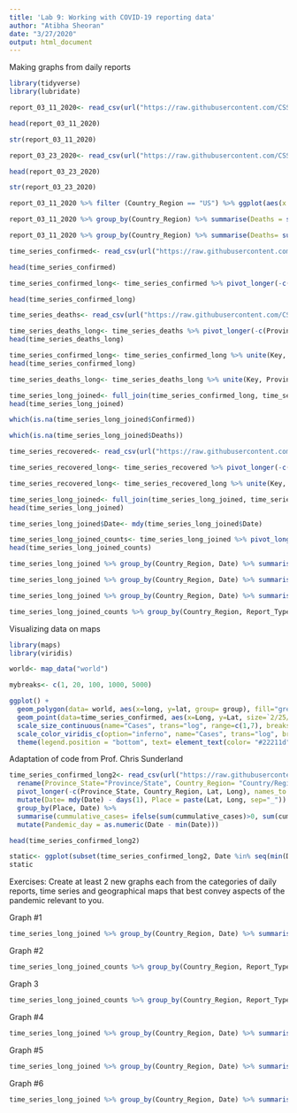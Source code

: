 ```yaml
---
title: 'Lab 9: Working with COVID-19 reporting data'
author: "Atibha Sheoran"
date: "3/27/2020"
output: html_document
---
```


Making graphs from daily reports
```r
library(tidyverse)
library(lubridate)
```
```r
report_03_11_2020<- read_csv(url("https://raw.githubusercontent.com/CSSEGISandData/COVID-19/master/csse_covid_19_data/csse_covid_19_daily_reports/03-11-2020.csv")) %>% rename(Country_Region="Country/Region", Province_State= "Province/State")
```
```r
head(report_03_11_2020)
```
```r
str(report_03_11_2020)
```
```r
report_03_23_2020<- read_csv(url("https://raw.githubusercontent.com/CSSEGISandData/COVID-19/master/csse_covid_19_data/csse_covid_19_daily_reports/03-23-2020.csv"))
```
```r
head(report_03_23_2020)
```
```r
str(report_03_23_2020)
```
```r
report_03_11_2020 %>% filter (Country_Region == "US") %>% ggplot(aes(x = Confirmed, y = reorder(Province_State, Confirmed))) + geom_point() + ggtitle("Confirmed cases for each US State") + ylab("Country/Region") + xlab("Confirmed Cases")
```
```r
report_03_11_2020 %>% group_by(Country_Region) %>% summarise(Deaths = sum(Deaths)) %>% arrange(desc(Deaths))
```
```r
report_03_11_2020 %>% group_by(Country_Region) %>% summarise(Deaths= sum(Deaths)) %>% arrange(desc(Deaths)) %>% slice(1:20) %>% ggplot(aes(x= Deaths, y=reorder(Country_Region, Deaths), horiz=TRUE)) + geom_bar(stat= "identity") + ggtitle("The 20 countries with the most reported COVID-19 related deaths") + ylab("Country/Region") + xlab("Deaths") + coord_flip()
```
```r
time_series_confirmed<- read_csv(url("https://raw.githubusercontent.com/CSSEGISandData/COVID-19/master/csse_covid_19_data/csse_covid_19_time_series/time_series_covid19_confirmed_global.csv")) %>% rename(Province_State= "Province/State", Country_Region= "Country/Region")
```
```r
head(time_series_confirmed)
```
```r
time_series_confirmed_long<- time_series_confirmed %>% pivot_longer(-c(Province_State, Country_Region, Lat, Long), names_to= "Date", values_to= "Confirmed")
```
```r
head(time_series_confirmed_long)
```
```r
time_series_deaths<- read_csv(url("https://raw.githubusercontent.com/CSSEGISandData/COVID-19/master/csse_covid_19_data/csse_covid_19_time_series/time_series_covid19_deaths_global.csv")) %>% rename(Province_State = "Province/State", Country_Region= "Country/Region")
```
```r
time_series_deaths_long<- time_series_deaths %>% pivot_longer(-c(Province_State, Country_Region, Lat, Long), names_to= "Date", values_to= "Deaths")
head(time_series_deaths_long)
```
```r
time_series_confirmed_long<- time_series_confirmed_long %>% unite(Key, Province_State, Country_Region, Date, sep= ".", remove=FALSE)
head(time_series_confirmed_long)
```
```r
time_series_deaths_long<- time_series_deaths_long %>% unite(Key, Province_State, Country_Region, Date, sep= ".") %>% select(Key, Deaths)
```
```r
time_series_long_joined<- full_join(time_series_confirmed_long, time_series_deaths_long, by= c("Key"))
head(time_series_long_joined)
```
```r
which(is.na(time_series_long_joined$Confirmed))
```
```r
which(is.na(time_series_long_joined$Deaths))
```
```r
time_series_recovered<- read_csv(url("https://raw.githubusercontent.com/CSSEGISandData/COVID-19/master/csse_covid_19_data/csse_covid_19_time_series/time_series_covid19_recovered_global.csv")) %>% rename(Province_State= "Province/State", Country_Region= "Country/Region")
```
```r
time_series_recovered_long<- time_series_recovered %>% pivot_longer(-c(Province_State, Country_Region, Lat, Long), names_to= "Date", values_to= "Recovered")
```
```r
time_series_recovered_long<- time_series_recovered_long %>% unite(Key, Province_State, Country_Region, Date, sep= ".") %>% select(Key, Recovered)
```
```r
time_series_long_joined<- full_join(time_series_long_joined, time_series_recovered_long, by= c("Key")) %>% select(-Key)
head(time_series_long_joined)
```
```r
time_series_long_joined$Date<- mdy(time_series_long_joined$Date)
```
```r
time_series_long_joined_counts<- time_series_long_joined %>% pivot_longer(-c(Province_State, Country_Region, Lat, Long, Date), names_to= "Report_Type", values_to= "Counts")
head(time_series_long_joined_counts)
```
```r
time_series_long_joined %>% group_by(Country_Region, Date) %>% summarise_at(c("Confirmed", "Deaths", "Recovered"), sum) %>% filter(Country_Region == "US") %>% ggplot(aes(x= Date, y= Confirmed)) + geom_point() + geom_line() + ggtitle("US Confirmed COVID-19 Cases")
```
```r
time_series_long_joined %>% group_by(Country_Region, Date) %>% summarise_at(c("Confirmed", "Deaths", "Recovered"), sum) %>% filter(Country_Region %in% c("China", "Japan", "Korea, South", "Italy", "Spain", "US")) %>% ggplot(aes(x=Date, y= Confirmed)) + geom_point() + geom_line() + ggtitle("Confirmes COVID-19 Cases") + facet_wrap(~Country_Region, ncol=2, scales="free_y")
```
```r
time_series_long_joined %>% group_by(Country_Region, Date) %>% summarise_at(c("Confirmed", "Deaths","Recovered"), sum) %>% filter(Country_Region %in% c("China", "France", "Italy", "Korea, South", "US")) %>% ggplot(aes(x= Date, y= Confirmed, color= Country_Region)) + geom_point() + geom_line() + ggtitle("Confirmed COVID-19 Cases")
```
```r
time_series_long_joined_counts %>% group_by(Country_Region, Report_Type, Date) %>% summarise(Counts= sum(Counts)) %>% filter(Country_Region == "US") %>% ggplot(aes(x= Date, y= log2(Counts), fill= Report_Type, color= Report_Type)) + geom_point() + geom_line() + ggtitle("US COVID-19 Cases")
```


Visualizing data on maps
```r
library(maps)
library(viridis)
```
```r
world<- map_data("world")
```
```r
mybreaks<- c(1, 20, 100, 1000, 5000)
```
```r
ggplot() +
  geom_polygon(data= world, aes(x=long, y=lat, group= group), fill="grey", alpha=0.3) +
  geom_point(data=time_series_confirmed, aes(x=Long, y=Lat, size=`2/25/20`, color=`2/25/20`), stroke=F, alpha=0.7) +
  scale_size_continuous(name="Cases", trans="log", range=c(1,7), breaks = mybreaks, labels=c("1-19","20-99","100-999","1,000-49,999","50,000+")) + 
  scale_color_viridis_c(option="inferno", name="Cases", trans="log", breaks=mybreaks, labels= c("1-19", "20-99", "100-999", "1,000-49,999", "50,000+")) + theme_void() + guides(colour= guide_legend()) + labs(caption="") + 
  theme(legend.position = "bottom", text= element_text(color= "#22211d"), plot.background = element_rect(fill = "#ffffff", color = NA), panel.background = element_rect(fill= "#ffffff", color= NA), legend.background = element_rect(fill = "#ffffff", color = NA))
```


Adaptation of code from Prof. Chris Sunderland
```r
time_series_confirmed_long2<- read_csv(url("https://raw.githubusercontent.com/CSSEGISandData/COVID-19/master/csse_covid_19_data/csse_covid_19_time_series/time_series_covid19_confirmed_global.csv")) %>%
  rename(Province_State="Province/State", Country_Region= "Country/Region") %>%
  pivot_longer(-c(Province_State, Country_Region, Lat, Long), names_to = "Date", values_to = "cummulative_cases") %>%
  mutate(Date= mdy(Date) - days(1), Place = paste(Lat, Long, sep="_")) %>%
  group_by(Place, Date) %>%
  summarise(cummulative_cases= ifelse(sum(cummulative_cases)>0, sum(cummulative_cases), NA_real_), Lat = mean(Lat), Long = mean(Long)) %>%
  mutate(Pandemic_day = as.numeric(Date - min(Date)))
```
```r
head(time_series_confirmed_long2)
```
```r
static<- ggplot(subset(time_series_confirmed_long2, Date %in% seq(min(Date), max(Date), 14)), aes(x = Long, y = Lat, size = cummulative_cases/1000)) + borders("world", colour = NA, fill = "grey90") + theme_bw() + geom_point(shape = 21, color = 'purple', alpha = 0.5) + labs(title = 'COVID-19 spread', x='', y='', size= "Cases (x1000))") + theme(legend.position = "right") + coord_fixed(ratio=1) + facet_wrap(.~Date, ncol = 1)
static
```


Exercises: Create at least 2 new graphs each from the categories of daily reports, time series and geographical maps that best convey aspects of the pandemic relevant to you.

Graph #1
```r
time_series_long_joined %>% group_by(Country_Region, Date) %>% summarise_at(c("Confirmed", "Deaths","Recovered"), sum) %>% filter(Country_Region %in% c("US", "Italy", "China", "Spain", "Germany")) %>% ggplot(aes(x= Date, y= Confirmed, color= Country_Region)) + geom_point() + geom_line() + ggtitle("Confirmed COVID-19 Cases in top 5 countries")
```
Graph #2
```r
time_series_long_joined_counts %>% group_by(Country_Region, Report_Type, Date) %>% summarise(Counts= sum(Counts)) %>% filter(Country_Region == "Italy") %>% ggplot(aes(x= Date, y= log2(Counts), fill= Report_Type, color= Report_Type)) + geom_point() + geom_line() + ggtitle("Italy COVID-19 Cases")
```
Graph 3
```r
time_series_long_joined_counts %>% group_by(Country_Region, Report_Type, Date) %>% summarise(Counts= sum(Counts)) %>% filter(Country_Region %in% c("India")) %>% ggplot(aes(x= Date, y= log2(Counts), fill= Report_Type, color= Report_Type)) + geom_point() + geom_line() + ggtitle("India COVID-19 Cases")
```
Graph #4
```r
time_series_long_joined %>% group_by(Country_Region, Date) %>% summarise_at(c("Deaths"), sum) %>% filter(Country_Region %in% c("China", "Japan", "Korea, South", "Italy", "Spain", "US")) %>% ggplot(aes(x=Date, y= Deaths)) + geom_point() + geom_line() + ggtitle("COVID-19 Deaths") + facet_wrap(~Country_Region, ncol=2, scales="free_y")
```
Graph #5
```r
time_series_long_joined %>% group_by(Country_Region, Date) %>% summarise_at(c("Deaths"), sum) %>% filter(Country_Region %in% c("Italy", "Spain", "China", "Iran", "France")) %>% ggplot(aes(x= Date, y= Deaths, color= Country_Region)) + geom_point() + geom_line() + ggtitle("Confirmed COVID-19 Deaths")
```
Graph #6
```r
time_series_long_joined %>% group_by(Country_Region, Date) %>% summarise_at(c("Confirmed", "Deaths", "Recovered"), sum) %>% filter(Country_Region == "Korea, South") %>% ggplot(aes(x= Date, y= Confirmed)) + geom_point() + geom_line() + ggtitle("South Korea Confirmed COVID-19 Cases")
```
